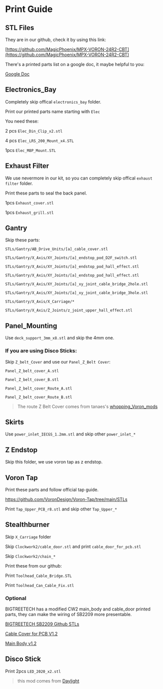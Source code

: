 # Print Guide

## STL Files

They are in our github, check it by using this link:

[https://github.com/MagicPhoenix/MPX-VORON-24R2-CBT](https://github.com/MagicPhoenix/MPX-VORON-24R2-CBT)

There's a printed parts list on a google doc, it maybe helpful to you:

[Google Doc](https://docs.google.com/spreadsheets/d/1sq6bseXc86FBtLO2oFyWzkVB8fIsAKgy3t2Gb7oZBL4/)


## Electronics_Bay

Completely skip offical `electronics_bay` folder.

Print our printed parts name starting with `Elec`

You need these:

2 pcs `Elec_Din_Clip_x2.stl`

4 pcs `Elec_LRS_200_Mount_x4.STL`

1pcs `Elec_M8P_Mount.STL`

## Exhaust Filter

We use nevermore in our kit, so you can completely skip offical `exhaust filter` folder.

Print these parts to seal the back panel.

1pcs `Exhaust_cover.stl`

1pcs `Exhaust_grill.stl`



## Gantry

Skip these parts:

`STLs/Gantry/AB_Drive_Units/[a]_cable_cover.stl`

`STLs/Gantry/X_Axis/XY_Joints/[a]_endstop_pod_D2F_switch.stl`

`STLs/Gantry/X_Axis/XY_Joints/[a]_endstop_pod_hall_effect.stl`

`STLs/Gantry/X_Axis/XY_Joints/[a]_endstop_pod_hall_effect.stl`

`STLs/Gantry/X_Axis/XY_Joints/[a]_xy_joint_cable_bridge_2hole.stl`

`STLs/Gantry/X_Axis/XY_Joints/[a]_xy_joint_cable_bridge_3hole.stl`

`STLs/Gantry/X_Axis/X_Carriage/*`

`STLs/Gantry/X_Axis/Z_Joints/z_joint_upper_hall_effect.stl`

## Panel_Mounting

Use `deck_support_3mm_x8.stl` and skip the 4mm one.

### If you are using Disco Sticks:

Skip `Z_belt_Cover` and use our `Panel_Z_Belt Cover`:

`Panel_Z_belt_cover_A.stl`

`Panel_Z_belt_cover_B.stl`

`Panel_Z_belt_cover_Route_A.stl`

`Panel_Z_belt_cover_Route_B.stl`

> The route Z Belt Cover comes from tanaes's [whopping_Voron_mods](https://github.com/tanaes/whopping_Voron_mods/tree/main/Z_belt_cable_cover/STL)

## Skirts

Use `power_inlet_IECGS_1.2mm.stl` and skip other `power_inlet_*`

## Z Endstop

Skip this folder, we use voron tap as z endstop. 



## Voron Tap

Print these parts and follow official tap guide.

https://github.com/VoronDesign/Voron-Tap/tree/main/STLs

Print `Tap_Upper_PCB_r8.stl` and skip other `Tap_Upper_*`





## Stealthburner

Skip `X_Carriage` folder

Skip `Clockwork2/cable_door.stl` and print `cable_door_for_pcb.stl`

Skip `Clockwork2/chain_*`

Print these from our github:

Print `Toolhead_Cable_Bridge.STL`

Print `Toolhead_Can_Cable_Fix.stl`


### Optional 

BIGTREETECH has a modified CW2 main_body and cable_door printed parts, they can make the wiring of SB2209 more presentable.

[BIGTREETECH SB2209 Github STLs](https://github.com/bigtreetech/EBB/tree/master/EBB%20SB2240_2209%20CAN/STL)

[Cable Cover for PCB V1.2](https://github.com/bigtreetech/EBB/blob/master/EBB%20SB2240_2209%20CAN/STL/Cable_Cover_For_PCB_V1.2.stl)

[Main Body v1.2](https://github.com/bigtreetech/EBB/blob/master/EBB%20SB2240_2209%20CAN/STL/Main_Body_V1.2.stl)



## Disco Stick 

Print 2pcs `LED_2020_x2.stl`

> this mod comes from [Daylight](https://github.com/VoronDesign/Voron-Hardware/tree/master/Daylight/Disco_on_a_stick_XXL)
